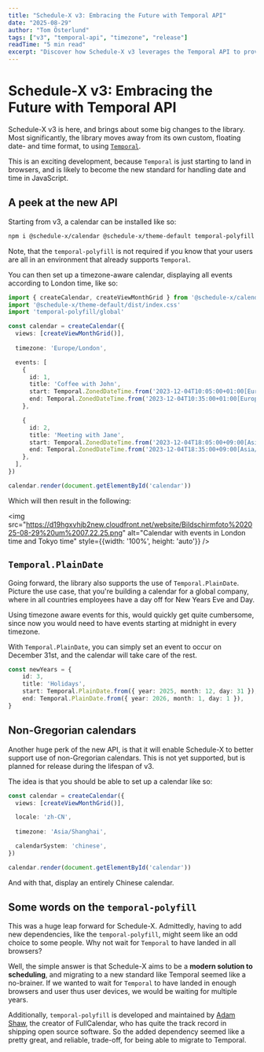 ```yaml
---
title: "Schedule-X v3: Embracing the Future with Temporal API"
date: "2025-08-29"
author: "Tom Österlund"
tags: ["v3", "temporal-api", "timezone", "release"]
readTime: "5 min read"
excerpt: "Discover how Schedule-X v3 leverages the Temporal API to provide better datetime handling, simplified timezone management, and support for non-Gregorian calendars."
---
```


# Schedule-X v3: Embracing the Future with Temporal API

Schedule-X v3 is here, and brings about some big changes to the library. Most significantly, the library moves away from its own custom, floating date- and time format, to using [`Temporal`](https://developer.mozilla.org/en-US/docs/Web/JavaScript/Reference/Global_Objects/Temporal).

This is an exciting development, because `Temporal` is just starting to land in browsers, and is likely to become the new standard for handling date and time in JavaScript.

## A peek at the new API

Starting from v3, a calendar can be installed like so:

```bash copy
npm i @schedule-x/calendar @schedule-x/theme-default temporal-polyfill
```

Note, that the `temporal-polyfill` is not required if you know that your users are all in an environment that already supports `Temporal`.

You can then set up a timezone-aware calendar, displaying all events according to London time, like so:

```ts
import { createCalendar, createViewMonthGrid } from '@schedule-x/calendar'
import '@schedule-x/theme-default/dist/index.css'
import 'temporal-polyfill/global'

const calendar = createCalendar({
  views: [createViewMonthGrid()],
  
  timezone: 'Europe/London',

  events: [
    {
      id: 1,
      title: 'Coffee with John',
      start: Temporal.ZonedDateTime.from('2023-12-04T10:05:00+01:00[Europe/Berlin]'),
      end: Temporal.ZonedDateTime.from('2023-12-04T10:35:00+01:00[Europe/Berlin]'),
    },

    {
      id: 2,
      title: 'Meeting with Jane',
      start: Temporal.ZonedDateTime.from('2023-12-04T18:05:00+09:00[Asia/Tokyo]'),
      end: Temporal.ZonedDateTime.from('2023-12-04T18:35:00+09:00[Asia/Tokyo]'),
    },
  ],
})

calendar.render(document.getElementById('calendar'))
```

Which will then result in the following:

<img src="https://d19hgxvhjb2new.cloudfront.net/website/Bildschirmfoto%202025-08-29%20um%2007.22.25.png" alt="Calendar with events in London time and Tokyo time" style={{width: '100%', height: 'auto'}} />

## `Temporal.PlainDate`

Going forward, the library also supports the use of `Temporal.PlainDate`. Picture the use case, that you're building a calendar for a global company, where in all countries employees have a day off for New Years Eve and Day.

Using timezone aware events for this, would quickly get quite cumbersome, since now you would need to have events starting at midnight in every timezone.

With `Temporal.PlainDate`, you can simply set an event to occur on December 31st, and the calendar will take care of the rest.

```ts
const newYears = {
    id: 3,
    title: 'Holidays',
    start: Temporal.PlainDate.from({ year: 2025, month: 12, day: 31 }),
    end: Temporal.PlainDate.from({ year: 2026, month: 1, day: 1 }),
}
```

## Non-Gregorian calendars

Another huge perk of the new API, is that it will enable Schedule-X to better support use of non-Gregorian calendars. This is not yet supported, but is planned for release during the lifespan of v3.

The idea is that you should be able to set up a calendar like so:

```ts
const calendar = createCalendar({
  views: [createViewMonthGrid()],

  locale: 'zh-CN',
  
  timezone: 'Asia/Shanghai',

  calendarSystem: 'chinese',
})

calendar.render(document.getElementById('calendar'))
```

And with that, display an entirely Chinese calendar.

## Some words on the `temporal-polyfill`

This was a huge leap forward for Schedule-X. Admittedly, having to add new dependencies, like the `temporal-polyfill`, might seem like an odd choice to some people. Why not wait for `Temporal` to have landed in all browsers?

Well, the simple answer is that Schedule-X aims to be a **modern solution to scheduling**, and migrating to a new standard like Temporal seemed like a no-brainer. If we wanted to wait for `Temporal` to have landed in enough browsers and user thus user devices, we would be waiting for multiple years. 

Additionally, `temporal-polyfill` is developed and maintained by [Adam Shaw](https://arshaw.com/), the creator of FullCalendar, who has quite the track record in shipping open source software. So the added dependency seemed like a pretty great, and reliable, trade-off, for being able to migrate to Temporal.
